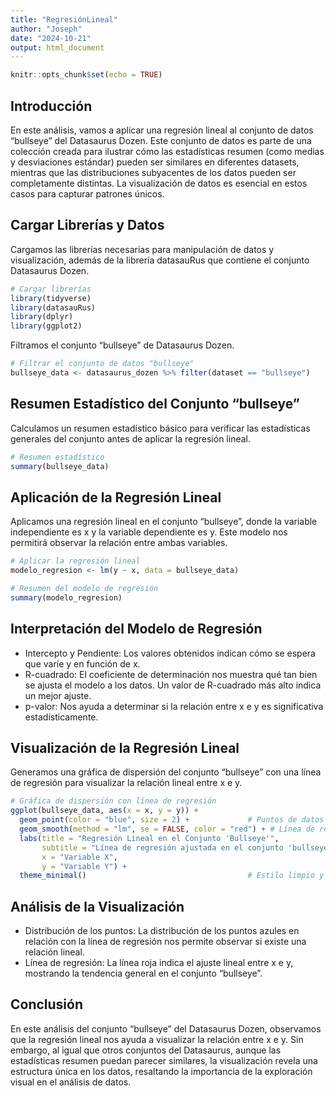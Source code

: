 ```yaml
---
title: "RegresiónLineal"
author: "Joseph"
date: "2024-10-21"
output: html_document
---
```


```r
knitr::opts_chunk$set(echo = TRUE)
```

## Introducción

En este análisis, vamos a aplicar una regresión lineal al conjunto de datos "bullseye" del Datasaurus Dozen. Este conjunto de datos es parte de una colección creada para ilustrar cómo las estadísticas resumen (como medias y desviaciones estándar) pueden ser similares en diferentes datasets, mientras que las distribuciones subyacentes de los datos pueden ser completamente distintas. La visualización de datos es esencial en estos casos para capturar patrones únicos.

## Cargar Librerías y Datos

Cargamos las librerías necesarias para manipulación de datos y visualización, además de la librería datasauRus que contiene el conjunto Datasaurus Dozen.

```r
# Cargar librerías
library(tidyverse)  
library(datasauRus)   
library(dplyr)        
library(ggplot2)      
```

Filtramos el conjunto "bullseye" de Datasaurus Dozen.

```r
# Filtrar el conjunto de datos "bullseye"
bullseye_data <- datasaurus_dozen %>% filter(dataset == "bullseye")
```

## Resumen Estadístico del Conjunto "bullseye"

Calculamos un resumen estadístico básico para verificar las estadísticas generales del conjunto antes de aplicar la regresión lineal.

```r
# Resumen estadístico
summary(bullseye_data)
```

## Aplicación de la Regresión Lineal

Aplicamos una regresión lineal en el conjunto "bullseye", donde la variable independiente es x y la variable dependiente es y. Este modelo nos permitirá observar la relación entre ambas variables.

```r
# Aplicar la regresión lineal
modelo_regresion <- lm(y ~ x, data = bullseye_data)

# Resumen del modelo de regresión
summary(modelo_regresion)
```
## Interpretación del Modelo de Regresión

- Intercepto y Pendiente: Los valores obtenidos indican cómo se espera que varíe y en función de x.
- R-cuadrado: El coeficiente de determinación nos muestra qué tan bien se ajusta el modelo a los datos. Un valor de R-cuadrado más alto indica un mejor ajuste.
- p-valor: Nos ayuda a determinar si la relación entre x e y es significativa estadísticamente.

## Visualización de la Regresión Lineal

Generamos una gráfica de dispersión del conjunto "bullseye" con una línea de regresión para visualizar la relación lineal entre x e y.

```r
# Gráfica de dispersión con línea de regresión
ggplot(bullseye_data, aes(x = x, y = y)) +
  geom_point(color = "blue", size = 2) +             # Puntos de datos en azul
  geom_smooth(method = "lm", se = FALSE, color = "red") + # Línea de regresión en rojo
  labs(title = "Regresión Lineal en el Conjunto 'Bullseye'",
       subtitle = "Línea de regresión ajustada en el conjunto 'bullseye'",
       x = "Variable X",
       y = "Variable Y") +
  theme_minimal()                                    # Estilo limpio y minimalista
```

## Análisis de la Visualización
- Distribución de los puntos: La distribución de los puntos azules en relación con la línea de regresión nos permite observar si existe una relación lineal.
- Línea de regresión: La línea roja indica el ajuste lineal entre x e y, mostrando la tendencia general en el conjunto "bullseye".

## Conclusión

En este análisis del conjunto "bullseye" del Datasaurus Dozen, observamos que la regresión lineal nos ayuda a visualizar la relación entre x e y. Sin embargo, al igual que otros conjuntos del Datasaurus, aunque las estadísticas resumen puedan parecer similares, la visualización revela una estructura única en los datos, resaltando la importancia de la exploración visual en el análisis de datos.
